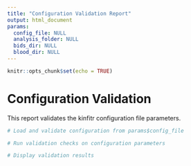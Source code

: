 ```yaml
---
title: "Configuration Validation Report"
output: html_document
params:
  config_file: NULL
  analysis_folder: NULL
  bids_dir: NULL
  blood_dir: NULL
---
```


```r
knitr::opts_chunk$set(echo = TRUE)
```

# Configuration Validation

This report validates the kinfitr configuration file parameters.

```r
# Load and validate configuration from params$config_file
```

```r
# Run validation checks on configuration parameters
```

```r
# Display validation results
```